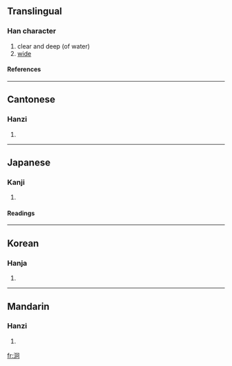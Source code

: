 ==Translingual==
===Han character===
{{Han char|rn=85|rad=水|as=05|sn=8|four=3712<sub>0</sub>|canj=水月口 (EBR)}}
# clear and deep (of water)
# [[wide]]
====References====
{{Han ref|kx=0615.030|dkj=17265|dj=1009.020|hdz=31586.050|uh=6CC2|ud=27842|bh=CCF9|bd=52473}}

----
==Cantonese==
===Hanzi===
{{yue-hanzi|jyut=|y=gwing2}}
# {{defn|Cantonese}}

----
==Japanese==
===Kanji===
{{ja-kanji|grade=|rs=水05}}
# {{defn|Japanese}} 
====Readings====
{{ja-readings|on=[[けい]] (kei), [[ぎょう]] (gyō)|kun=[[さむい]] (samui)}}

----
==Korean==
===Hanja===
{{ko-hanja|hangeul=형|eumhun=|rv=hyeong|mr=hyŏng|y=hyeng}}
# {{defn|Korean}}

----
==Mandarin==
===Hanzi===
{{cmn-hanzi|pin=[[jiǒng]] ([[jiong3]])|wg=chiung<sup>3</sup>}}
# {{defn|Mandarin}}

[[fr:泂]]